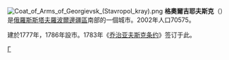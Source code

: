 {{Coord|44|9|N|43|28|E|display=title}}
[[File:Coat_of_Arms_of_Georgievsk_(Stavropol_kray).png|right]]
'''格奧爾吉耶夫斯克'''（{{lang-ru|Гео́ргиевск}}）是[[俄羅斯|俄羅斯]][[斯塔夫羅波爾邊疆區|斯塔夫羅波爾邊疆區]]南部的一個城市。2002年人口70575。

建於1777年，1786年設市。1783年《[[乔治亚夫斯克条约|乔治亚夫斯克条约]]》签订于此。

{{斯塔夫羅波爾邊疆區城市}}
{{俄羅斯地理小作品}}

[[Category:斯塔夫羅波爾邊疆區城市|Г]]